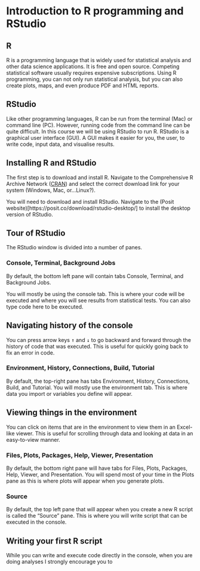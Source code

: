 # Introduction to R programming and RStudio

## R

R is a programming language that is widely used for statistical analysis and other data science applications.
It is free and open source.
Competing statistical software usually requires expensive subscriptions.
Using R programming, you can not only run statistical analysis, but you can also create plots, maps, and even produce PDF and HTML reports.

## RStudio

Like other programming languages, R can be run from the terminal (Mac) or command line (PC).
However, running code from the command line can be quite difficult.
In this course we will be using RStudio to run R.
RStudio is a graphical user interface (GUI).
A GUI makes it easier for you, the user, to write code, input data, and visualise results.

## Installing R and RStudio

The first step is to download and install R.
Navigate to the Comprehensive R Archive Network ([CRAN](https://cran.r-project.org/)) and select the correct download link for your system (Windows, Mac, or...Linux?).

You will need to download and install RStudio. Navigate to the (Posit website)[https://posit.co/download/rstudio-desktop/] to install the desktop version of RStudio.

## Tour of RStudio

The RStudio window is divided into a number of panes.

### Console, Terminal, Background Jobs

By default, the bottom left pane will contain tabs Console, Terminal, and Background Jobs.

You will mostly be using the console tab.
This is where your code will be executed and where you will see results from statistical tests.
You can also type code here to be executed.

::: callout-tip
## Navigating history of the console

You can press arrow keys <kbd>↑</kbd> and <kbd>↓</kbd> to go backward and forward through the history of code that was executed.
This is useful for quickly going back to fix an error in code.
:::

### Environment, History, Connections, Build, Tutorial

By default, the top-right pane has tabs Environment, History, Connections, Build, and Tutorial.
You will mostly use the environment tab.
This is where data you import or variables you define will appear.

::: callout-tip
## Viewing things in the environment

You can click on items that are in the environment to view them in an Excel-like viewer.
This is useful for scrolling through data and looking at data in an easy-to-view manner.
:::

### Files, Plots, Packages, Help, Viewer, Presentation

By default, the bottom right pane will have tabs for Files, Plots, Packages, Help, Viewer, and Presentation.
You will spend most of your time in the Plots pane as this is where plots will appear when you generate plots.

### Source

By default, the top left pane that will appear when you create a new R script is called the "Source" pane.
This is where you will write script that can be executed in the console.

## Writing your first R script

While you can write and execute code directly in the console, when you are doing analyses I strongly encourage you to 
